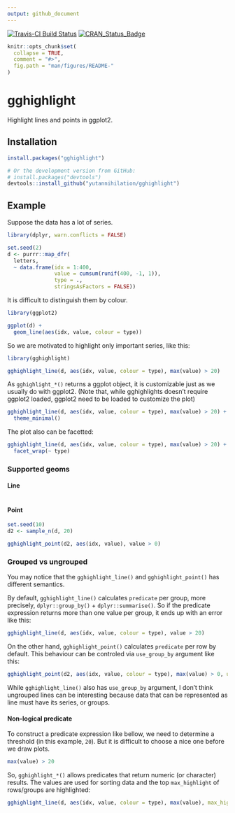 ```yaml
---
output: github_document
---
```


<!-- README.md is generated from README.Rmd. Please edit that file -->

[![Travis-CI Build Status](https://travis-ci.org/yutannihilation/gghighlight.svg?branch=master)](https://travis-ci.org/yutannihilation/gghighlight)
[![CRAN_Status_Badge](http://www.r-pkg.org/badges/version/gghighlight)](https://cran.r-project.org/package=gghighlight)

```r
knitr::opts_chunk$set(
  collapse = TRUE,
  comment = "#>",
  fig.path = "man/figures/README-"
)
```

# gghighlight

Highlight lines and points in ggplot2.

## Installation

```r
install.packages("gghighlight")

# Or the development version from GitHub:
# install.packages("devtools")
devtools::install_github("yutannihilation/gghighlight")
```

## Example

Suppose the data has a lot of series.

```r
library(dplyr, warn.conflicts = FALSE)

set.seed(2)
d <- purrr::map_dfr(
  letters,
  ~ data.frame(idx = 1:400,
               value = cumsum(runif(400, -1, 1)),
               type = .,
               stringsAsFactors = FALSE))
```

It is difficult to distinguish them by colour.

```r
library(ggplot2)

ggplot(d) +
  geom_line(aes(idx, value, colour = type))
```

So we are motivated to highlight only important series, like this:

```r
library(gghighlight)

gghighlight_line(d, aes(idx, value, colour = type), max(value) > 20)
```

As `gghighlight_*()` returns a ggplot object, it is customizable just as we usually do with ggplot2. (Note that, while gghighlights doesn't require ggplot2 loaded, ggplot2 need to be loaded to customize the plot)

```r
gghighlight_line(d, aes(idx, value, colour = type), max(value) > 20) +
  theme_minimal()
```

The plot also can be facetted:

```r
gghighlight_line(d, aes(idx, value, colour = type), max(value) > 20) +
  facet_wrap(~ type)
```

### Supported geoms

#### Line

```r
```

#### Point

```r
set.seed(10)
d2 <- sample_n(d, 20)

gghighlight_point(d2, aes(idx, value), value > 0)
```

### Grouped vs ungrouped

You may notice that the `gghighlight_line()` and `gghighlight_point()` has different semantics.

By default, `gghighlight_line()` calculates `predicate` per group, more precisely, `dplyr::group_by()` + `dplyr::summarise()`. So if the predicate expression returns more than one value per group, it ends up with an error like this:

```r
gghighlight_line(d, aes(idx, value, colour = type), value > 20)
```

On the other hand, `gghighlight_point()` calculates `predicate` per row by default. This behaviour can be controled via `use_group_by` argument like this:

```r
gghighlight_point(d2, aes(idx, value, colour = type), max(value) > 0, use_group_by = TRUE)
```

While `gghighlight_line()` also has `use_group_by` argument, I don't think ungrouped lines can be interesting because data that can be represented as line must have its series, or groups.

#### Non-logical predicate

To construct a predicate expression like bellow, we need to determine a threshold (in this example, `20`). But it is difficult to choose a nice one before we draw plots.

```r
max(value) > 20
```

So, `gghighlight_*()` allows predicates that return numeric (or character) results. The values are used for sorting data and the top `max_highlight` of rows/groups are highlighted:

```r
gghighlight_line(d, aes(idx, value, colour = type), max(value), max_highlight = 5L)
```
